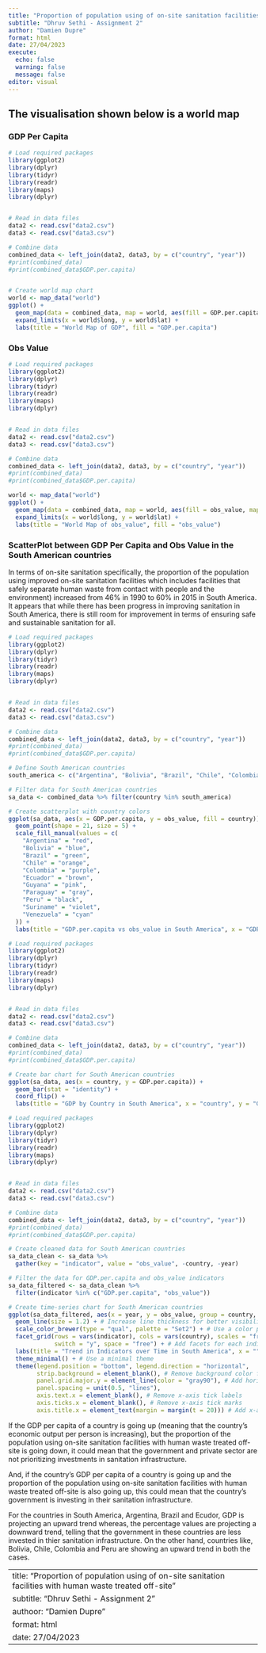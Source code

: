 ```yaml
---
title: "Proportion of population using of on-site sanitation facilities with human waste treated off-site"
subtitle: "Dhruv Sethi - Assignment 2"
author: "Damien Dupre"
format: html
date: 27/04/2023
execute:
  echo: false
  warning: false
  message: false
editor: visual
---
```


## The visualisation shown below is a world map 

### GDP Per Capita

```r
# Load required packages
library(ggplot2)
library(dplyr)
library(tidyr)
library(readr)
library(maps)
library(dplyr)


# Read in data files
data2 <- read.csv("data2.csv")
data3 <- read.csv("data3.csv")

# Combine data
combined_data <- left_join(data2, data3, by = c("country", "year"))
#print(combined_data)
#print(combined_data$GDP.per.capita)


# Create world map chart
world <- map_data("world")
ggplot() +
  geom_map(data = combined_data, map = world, aes(fill = GDP.per.capita, map_id = country), color = "black", size = 0.1) +
  expand_limits(x = world$long, y = world$lat) +
  labs(title = "World Map of GDP", fill = "GDP.per.capita")

```

### Obs Value

```r
# Load required packages
library(ggplot2)
library(dplyr)
library(tidyr)
library(readr)
library(maps)
library(dplyr)


# Read in data files
data2 <- read.csv("data2.csv")
data3 <- read.csv("data3.csv")

# Combine data
combined_data <- left_join(data2, data3, by = c("country", "year"))
#print(combined_data)
#print(combined_data$GDP.per.capita)

world <- map_data("world")
ggplot() +
  geom_map(data = combined_data, map = world, aes(fill = obs_value, map_id = country), color = "green", size = 0.1) +
  expand_limits(x = world$long, y = world$lat) +
  labs(title = "World Map of obs_value", fill = "obs_value")
```

### ScatterPlot between GDP Per Capita and Obs Value in the South American countries

In terms of on-site sanitation specifically, the proportion of the population using improved on-site sanitation facilities which includes facilities that safely separate human waste from contact with people and the environment) increased from 46% in 1990 to 60% in 2015 in South America. It appears that while there has been progress in improving sanitation in South America, there is still room for improvement in terms of ensuring safe and sustainable sanitation for all.

```r
# Load required packages
library(ggplot2)
library(dplyr)
library(tidyr)
library(readr)
library(maps)
library(dplyr)


# Read in data files
data2 <- read.csv("data2.csv")
data3 <- read.csv("data3.csv")

# Combine data
combined_data <- left_join(data2, data3, by = c("country", "year"))
#print(combined_data)
#print(combined_data$GDP.per.capita)

# Define South American countries
south_america <- c("Argentina", "Bolivia", "Brazil", "Chile", "Colombia", "Ecuador", "Guyana", "Paraguay", "Peru", "Suriname", "Venezuela")

# Filter data for South American countries
sa_data <- combined_data %>% filter(country %in% south_america)

# Create scatterplot with country colors
ggplot(sa_data, aes(x = GDP.per.capita, y = obs_value, fill = country)) +
  geom_point(shape = 21, size = 5) +
  scale_fill_manual(values = c(
    "Argentina" = "red",
    "Bolivia" = "blue",
    "Brazil" = "green",
    "Chile" = "orange",
    "Colombia" = "purple",
    "Ecuador" = "brown",
    "Guyana" = "pink",
    "Paraguay" = "gray",
    "Peru" = "black",
    "Suriname" = "violet",
    "Venezuela" = "cyan"
  )) +
  labs(title = "GDP.per.capita vs obs_value in South America", x = "GDP.per.capita", y = "obs_value")
```

```r
# Load required packages
library(ggplot2)
library(dplyr)
library(tidyr)
library(readr)
library(maps)
library(dplyr)


# Read in data files
data2 <- read.csv("data2.csv")
data3 <- read.csv("data3.csv")

# Combine data
combined_data <- left_join(data2, data3, by = c("country", "year"))
#print(combined_data)
#print(combined_data$GDP.per.capita)

# Create bar chart for South American countries
ggplot(sa_data, aes(x = country, y = GDP.per.capita)) +
  geom_bar(stat = "identity") +
  coord_flip() +
  labs(title = "GDP by Country in South America", x = "country", y = "GDP.per.capita")
```

```r
# Load required packages
library(ggplot2)
library(dplyr)
library(tidyr)
library(readr)
library(maps)
library(dplyr)


# Read in data files
data2 <- read.csv("data2.csv")
data3 <- read.csv("data3.csv")

# Combine data
combined_data <- left_join(data2, data3, by = c("country", "year"))
#print(combined_data)
#print(combined_data$GDP.per.capita)

# Create cleaned data for South American countries
sa_data_clean <- sa_data %>%
  gather(key = "indicator", value = "obs_value", -country, -year)

# Filter the data for GDP.per.capita and obs_value indicators
sa_data_filtered <- sa_data_clean %>%
  filter(indicator %in% c("GDP.per.capita", "obs_value"))

# Create time-series chart for South American countries
ggplot(sa_data_filtered, aes(x = year, y = obs_value, group = country, color = country)) +
  geom_line(size = 1.2) + # Increase line thickness for better visibility
  scale_color_brewer(type = "qual", palette = "Set2") + # Use a color palette with higher contrast
  facet_grid(rows = vars(indicator), cols = vars(country), scales = "free_y",
             switch = "y", space = "free") + # Add facets for each indicator and country
  labs(title = "Trend in Indicators over Time in South America", x = "", y = "") +
  theme_minimal() + # Use a minimal theme
  theme(legend.position = "bottom", legend.direction = "horizontal",
        strip.background = element_blank(), # Remove background color from facet labels
        panel.grid.major.y = element_line(color = "gray90"), # Add horizontal grid lines
        panel.spacing = unit(0.5, "lines"),
        axis.text.x = element_blank(), # Remove x-axis tick labels
        axis.ticks.x = element_blank(), # Remove x-axis tick marks
        axis.title.x = element_text(margin = margin(t = 20))) # Add x-axis title with margin
```

If the GDP per capita of a country is going up (meaning that the country's economic output per person is increasing), but the proportion of the population using on-site sanitation facilities with human waste treated off-site is going down, it could mean that the government and private sector are not prioritizing investments in sanitation infrastructure.

And, if the country's GDP per capita of a country is going up and the proportion of the population using on-site sanitation facilities with human waste treated off-site is also going up, this could mean that the country's government is investing in their sanitation infrastructure.

For the countries in South America, Argentina, Brazil and Ecudor, GDP is projecting an upward trend whereas, the percentage values are projecting a downward trend, telling that the government in these countries are less invested in thier sanitation infrastructure. On the other hand, countries like, Bolivia, Chile, Colombia and Peru are showing an upward trend in both the cases.

---
title: "Proportion of population using of on-site sanitation facilities with human waste treated off-site"
subtitle: "Dhruv Sethi - Assignment 2"
authoor: "Damien Dupre"
format: html
date: 27/04/2023
---
